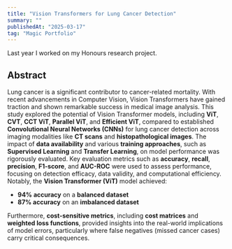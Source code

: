 ```yaml
---
title: "Vision Transformers for Lung Cancer Detection"
summary: ""
publishedAt: "2025-03-17"
tag: "Magic Portfolio"
---
```


Last year I worked on my Honours research project.

## Abstract

Lung cancer is a significant contributor to cancer-related mortality. With recent advancements in Computer Vision, Vision Transformers have gained traction and shown remarkable success in medical image analysis. This study explored the potential of Vision Transformer models, including **ViT**, **CVT**, **CCT ViT**, **Parallel ViT**, and **Efficient ViT**, compared to established **Convolutional Neural Networks (CNNs)** for lung cancer detection across imaging modalities like **CT scans** and **histopathological images**. The impact of **data availability** and various **training approaches**, such as **Supervised Learning** and **Transfer Learning**, on model performance was rigorously evaluated. Key evaluation metrics such as **accuracy**, **recall**, **precision**, **F1-score**, and **AUC-ROC** were used to assess performance, focusing on detection efficacy, data validity, and computational efficiency. Notably, the **Vision Transformer (ViT)** model achieved:

- **94% accuracy** on a **balanced dataset**
- **87% accuracy** on an **imbalanced dataset**

Furthermore, **cost-sensitive metrics**, including **cost matrices** and **weighted loss functions**, provided insights into the real-world implications of model errors, particularly where false negatives (missed cancer cases) carry critical consequences.
